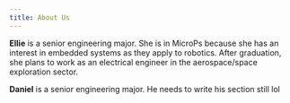 ```yaml
---
title: About Us
---
```


**Ellie** is a senior engineering major. She is in MicroPs because she has an interest in embedded systems as they apply to robotics. After graduation, she plans to work as an electrical engineer in the aerospace/space exploration sector.

**Daniel** is a senior engineering major. He needs to write his section still lol
